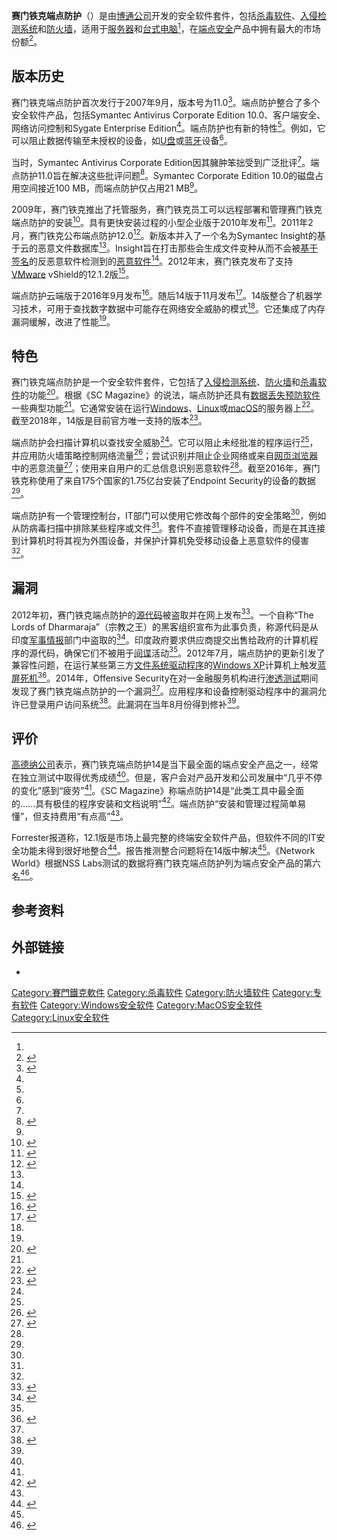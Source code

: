 {{GA}}
{{noteTA
|G1=IT
}}
{{Infobox software
| name                   = 赛门铁克端点防护
| name_ol                = Symantec Endpoint Protection
| logo                   =
| screenshot             = File:Symantec Endpoint Protection Screenshot.png
| caption                = 赛门铁克端点防护14图形用户界面
| developer              = [[博通有限|博通公司]]
| latest_release_version = 14.3 (Build 0558)
| latest_release_date    = {{Start date and age|df=yes|2020|05|05}}<ref>{{cite web|title=What's new for all releases of Symantec Endpoint Protection 14.x|url=https://support.symantec.com/en_US/article.HOWTO124730.html|website=Enterprise Technical Support|publisher=[[NortonLifeLock|Symantec]]|date=2018-03-30|accessdate=2018-04-02|archive-date=2018-03-16|archive-url=https://web.archive.org/web/20180316214741/https://support.symantec.com/en_US/article.HOWTO124730.html|dead-url=no}}</ref>
| latest_preview_version = 
| latest_preview_date    = 
| operating_system       = [[Microsoft_Windows|Microsoft Windows]]<br>[[macOS|macOS]]<br>[[Linux|Linux]]
| platform               = [[IA-32|IA-32]]和[[x86-64|x86-64]]
| genre                  = [[杀毒软件|杀毒软件]]、[[入侵检测系统|入侵检测系统]]和[[防火墙|防火墙]]
| license                = [[共享软件#类型|试用软件]]
| website                = {{url|broadcom.cn/products/cyber-security/endpoint|Symantec Endpoint Protection}}
}}
'''赛门铁克端点防护'''（{{lang-en|Symantec Endpoint Protection}}）是由[[博通有限|博通公司]]开发的安全软件套件，包括[[杀毒软件|杀毒软件]]、[[入侵检测系统|入侵检测系统]]和[[防火墙|防火墙]]，适用于[[服务器|服务器]]和[[桌上型電腦|台式电脑]]<ref name="two" />，在[[端点安全|端点安全]]产品中拥有最大的市场份额<ref name="gartner">{{Cite web |url=https://www.gartner.com/doc/reprints?id=1-3N82LG5&ct=161205&st=sb |title=Magic Quadrant for Endpoint Protection Platforms |last=Ouellet |first=Eric |last2=McShane |first2=Ian |date=2017-01-30 |website=gartner.com |publisher=[[高德纳咨询公司|Gartner]] |last3=Litan |first3=Avivah |deadurl=no |archiveurl=https://web.archive.org/web/20170824060129/https://www.gartner.com/doc/reprints?id=1-3N82LG5&ct=161205&st=sb |archivedate=2017-08-24 |access-date=2018-04-02 }}</ref>。

==版本历史==
赛门铁克端点防护首次发行于2007年9月，版本号为11.0<ref name="Messmer 2007">{{cite web | last=Messmer | first=Ellen | title=Symantec revamps endpoint security product | website=Network World | date=2007-09-24 | url=http://www.networkworld.com/article/2285937/lan-wan/symantec-revamps-endpoint-security-product.html | accessdate=2017-04-16 | deadurl=no | archiveurl=https://web.archive.org/web/20170816195918/http://www.networkworld.com/article/2285937/lan-wan/symantec-revamps-endpoint-security-product.html | archivedate=2017-08-16 }}</ref>。端点防护整合了多个安全软件产品，包括Symantec Antivirus Corporate Edition 10.0、客户端安全、网络访问控制和Sygate Enterprise Edition<ref name="Messmer 2007"/>。端点防护也有新的特性<ref name="Messmer 2007"/>。例如，它可以阻止数据传输至未授权的设备，如[[U盘|U盘]]或[[蓝牙|蓝牙]]设备<ref name="Messmer 2007"/>。

当时，Symantec Antivirus Corporate Edition因其臃肿笨拙受到广泛批评<ref name="two" />。端点防护11.0旨在解决这些批评问题<ref name="two">{{Cite news |url=https://books.google.com/books?id=LmAEAAAAMBAJ&pg=PA36 |title=Troubled Waters |last=Walsh |first=Lawrence |date=November 2007 |work=CSO Magazine |publisher=CXO Media |issue=10 |volume=6}}</ref>。Symantec Corporate Edition 10.0的磁盘占用空间接近100 MB，而端点防护仅占用21 MB<ref name="two" />。

2009年，赛门铁克推出了托管服务，赛门铁克员工可以远程部署和管理赛门铁克端点防护的安装<ref>{{Cite web |url=http://www.networkworld.com/article/2257821/security-vulnerability-mgmt/symantec-unveils-endpoint-protection-services.html |title=Symantec unveils endpoint protection services |last=Messmer |first=Ellen |date=2009-06-23 |website=Network World |publisher=[[国际数据集团|IDG]] |deadurl=no |archiveurl=https://web.archive.org/web/20170816192132/http://www.networkworld.com/article/2257821/security-vulnerability-mgmt/symantec-unveils-endpoint-protection-services.html |archivedate=2017-08-16 |access-date=2018-04-02 }}</ref>。具有更快安装过程的小型企业版于2010年发布<ref>{{Cite web |url=http://www.crn.com/features/security/222300110/security-in-20-minutes-really.htm |title=Security In 20 Minutes, Really |last=Moltzen |first=Edward |date=2010-01-01 |website=CRN |publisher=The Channel Company |deadurl=no |archiveurl=https://web.archive.org/web/20170816201937/http://www.crn.com/features/security/222300110/security-in-20-minutes-really.htm |archivedate=2017-08-16 |access-date=2018-04-02 }}</ref>。2011年2月，赛门铁克公布端点防护12.0<ref name="Messmer 2011">{{Cite web |url=http://www.networkworld.com/article/2199769/network-security/symantec-looks-to-protect-users-from-mutating-malware.html |title=Symantec looks to protect users from mutating malware |last=Messmer |first=Ellen |date=2011-02-15 |website=Network World |publisher=[[国际数据集团|IDG]] |deadurl=no |archiveurl=https://web.archive.org/web/20170816201424/http://www.networkworld.com/article/2199769/network-security/symantec-looks-to-protect-users-from-mutating-malware.html |archivedate=2017-08-16 |access-date=2018-04-02 }}</ref>。新版本并入了一个名为Symantec Insight的基于云的恶意文件数据库<ref name="Messmer 2011" />。Insight旨在打击那些会生成文件变种从而不会被[[杀毒软件|基于签名]]的反恶意软件检测到的[[恶意软件|恶意软件]]<ref name="Messmer 2011" />。2012年末，赛门铁克发布了支持[[VMware|VMware]] vShield的12.1.2版<ref>{{Cite web |url=http://www.networkworld.com/article/2161783/network-security/symantec-releases-first-anti-malware-software-to-work-with-vmware-vshield-security-.html |title=Symantec releases first anti-malware software to work with VMware vShield security system |last=Messmer |first=Ellen |date=2012-12-03 |website=Network World |publisher=[[国际数据集团|IDG]] |deadurl=no |archiveurl=https://web.archive.org/web/20170816192706/http://www.networkworld.com/article/2161783/network-security/symantec-releases-first-anti-malware-software-to-work-with-vmware-vshield-security-.html |archivedate=2017-08-16 |access-date=2018-04-02 }}</ref>。

端点防护云端版于2016年9月发布<ref>{{Cite web |url=http://www.crn.com/news/security/300082061/symantec-rolls-out-new-cloud-based-endpoint-protection-solution-for-smbs.htm |title=Symantec Rolls Out New Cloud-Based Endpoint Protection Solution For SMBs |last=Kuranda |first=Sarah |date=2016-09-13 |website=CRN |publisher=The Channel Company |deadurl=no |archiveurl=https://web.archive.org/web/20170816194915/http://www.crn.com/news/security/300082061/symantec-rolls-out-new-cloud-based-endpoint-protection-solution-for-smbs.htm |archivedate=2017-08-16 |access-date=2018-04-02 }}</ref>。随后14版于11月发布<ref name="Osborne 2016">{{Cite web |url=http://www.zdnet.com/article/symantec-launches-endpoint-protection-solution-based-on-artificial-intelligence/ |title=Symantec launches endpoint protection solution based on artificial intelligence |last=Osborne |first=Charlie |date=2016-10-01 |website=ZDNet |publisher=[[CBS互動|CBS Interactive]] |deadurl=no |archiveurl=https://web.archive.org/web/20170403102314/http://www.zdnet.com/article/symantec-launches-endpoint-protection-solution-based-on-artificial-intelligence/ |archivedate=2017-04-03 |access-date=2018-04-02 }}</ref>。14版整合了机器学习技术，可用于查找数字数据中可能存在网络安全威胁的模式<ref name="Osborne 2016" />。它还集成了内存漏洞缓解，改进了性能<ref name="gartner" />。

==特色==
赛门铁克端点防护是一个安全软件套件，它包括了[[入侵检测系统|入侵检测系统]]、[[防火墙|防火墙]]和[[杀毒软件|杀毒软件]]的功能<ref name="SearchSecurity20182">{{cite web | title=Symantec Endpoint Protection and the details for buyers to know | website=SearchSecurity | date=2018-02-08 | url=http://searchsecurity.techtarget.com/feature/Antimalware-protection-products-Symantec-Endpoint-Protection | access-date=2018-02-08 | deadurl=no | archiveurl=https://web.archive.org/web/20180209002822/http://searchsecurity.techtarget.com/feature/Antimalware-protection-products-Symantec-Endpoint-Protection | archivedate=2018-02-09 }}</ref>。根据《SC Magazine》的说法，端点防护还具有[[数据丢失预防软件|数据丢失预防软件]]一些典型功能<ref name="scmag" />。它通常安装在运行[[Microsoft_Windows|Windows]]、[[Linux|Linux]]或[[macOS|macOS]]的服务器上<ref name="one">{{Cite news |url=https://www.scmagazine.com/symantec-endpoint-protection-12-v121/review/6652/ |title=Symantec Endpoint Protection 12 v12.1 |last=Stephenson |first=Peter |date=2012-08-01 |work=SC Magazine |access-date=2017-04-16 |publisher=Haymarket Media Group |deadurl=no |archiveurl=https://web.archive.org/web/20170816192138/https://www.scmagazine.com/symantec-endpoint-protection-12-v121/review/6652/ |archivedate=2017-08-16 }}</ref>。截至2018年，14版是目前官方唯一支持的版本<ref name="Symantec Enterprise Technical Support 2017">{{Cite web |url=https://support.symantec.com/en_US/article.TECH154475.html |title=Released versions of Symantec Endpoint Protection |date=2017-03-16 |website=Enterprise Technical Support |publisher=[[Symantec|Symantec]] |access-date=2017-04-18 |deadurl=no |archiveurl=https://web.archive.org/web/20170816193413/https://support.symantec.com/en_US/article.TECH154475.html |archivedate=2017-08-16 }}</ref>。

端点防护会扫描计算机以查找安全威胁<ref name="SearchSecurity20182"/>。它可以阻止未经批准的程序运行<ref name="SearchSecurity20182"/>，并应用防火墙策略控制网络流量<ref>{{Cite web |url=http://www.symantec.com/docs/HOWTO80961 |title=About the Symantec Endpoint Protection firewall |date=2016-10-28 |website=Enterprise Technical Support |publisher=[[Symantec|Symantec]]}}</ref>；尝试识别并阻止企业网络或来自[[网页浏览器|网页浏览器]]中的恶意流量<ref>{{Cite web |url=http://www.symantec.com/docs/HOWTO80870 |title=How intrusion prevention works |date=2016-10-28 |website=Enterprise Technical Support |publisher=[[Symantec|Symantec]]}}</ref>；使用来自用户的汇总信息识别恶意软件<ref name="scmag" />。截至2016年，赛门铁克称使用了来自175个国家的1.75亿台安装了Endpoint Security的设备的数据<ref name="scmag" />。

端点防护有一个管理控制台，IT部门可以使用它修改每个部件的安全策略<ref name="SearchSecurity20182"/>，例如从防病毒扫描中排除某些程序或文件<ref name="scmag" />。套件不直接管理移动设备，而是在其连接到计算机时将其视为外围设备，并保护计算机免受移动设备上恶意软件的侵害<ref name="scmag" />。

==漏洞==
2012年初，赛门铁克端点防护的[[源代码|源代码]]被盗取并在网上发布<ref name="Vijayan 2012">{{cite web | last=Vijayan | first=Jaikumar | title=Symantec confirms source code leak in two enterprise security products | website=Computerworld | date=2012-01-06 | url=http://www.computerworld.com/article/2501007/cybercrime-hacking/symantec-confirms-source-code-leak-in-two-enterprise-security-products.html | accessdate=2017-04-18 | deadurl=no | archiveurl=https://web.archive.org/web/20170816195611/http://www.computerworld.com/article/2501007/cybercrime-hacking/symantec-confirms-source-code-leak-in-two-enterprise-security-products.html | archivedate=2017-08-16 }}</ref>。一个自称“The Lords of Dharmaraja”（宗教之王）的黑客组织宣布为此事负责，称源代码是从印度[[军事情报|军事情报]]部门中盗取的<ref name="Akhtar 2012">{{Cite web |url=https://www.cnet.com/news/that-stolen-symantec-source-code-its-for-older-enterprise-products/ |title=That stolen Symantec source code? It's for older enterprise products |last=Akhtar |first=Iyaz |date=2012-01-06 |website=[[CNET|CNET]] |publisher=[[CBS互動|CBS Interactive]] |access-date=2017-04-18 |deadurl=no |archiveurl=https://web.archive.org/web/20170816193024/https://www.cnet.com/news/that-stolen-symantec-source-code-its-for-older-enterprise-products/ |archivedate=2017-08-16 }}</ref>。印度政府要求供应商提交出售给政府的计算机程序的源代码，确保它们不被用于[[间谍|间谍]]活动<ref name="Vijayan 2012"/>。2012年7月，端点防护的更新引发了兼容性问题，在运行某些第三方[[文件系统|文件系统]][[驱动程序|驱动程序]]的[[Windows_XP|Windows XP]]计算机上触发[[蓝屏死机|蓝屏死机]]<ref>{{Cite web |url=https://www.scmagazineuk.com/news/symantec-fixes-blue-screen-of-death-bug/article/546098/ |title=Symantec fixes 'blue screen of death' bug |last=Raywood |first=Dan |date=2012-07-16 |website=SC Magazine UK |publisher=Haymarket Media Group |access-date=2017-04-16 |archivedate=2018-04-28 |archiveurl=https://web.archive.org/web/20180428070253/https://www.scmagazineuk.com/symantec-fixes-blue-screen-of-death-bug/article/546098/ |dead-url=no }}</ref>。2014年，Offensive Security在对一金融服务机构进行[[渗透测试|渗透测试]]期间发现了赛门铁克端点防护的一个漏洞<ref name="Kirk 2014" />。应用程序和设备控制驱动程序中的漏洞允许已登录用户访问系统<ref name="Kirk 2014">{{Cite web |url=http://www.networkworld.com/article/2461981/security/symantec-patches-privilege-escalation-flaws-in-endpoint-protection.html |title=Symantec patches privilege escalation flaws in Endpoint Protection |last=Kirk |first=Jeremy |date=2014-08-05 |website=Network World |publisher=[[国际数据集团|IDG]] |deadurl=no |archiveurl=https://web.archive.org/web/20170816233305/http://www.networkworld.com/article/2461981/security/symantec-patches-privilege-escalation-flaws-in-endpoint-protection.html |archivedate=2017-08-16 |access-date=2018-04-02 }}</ref>。此漏洞在当年8月份得到修补<ref name="Kirk 2014" />。

==评价==
[[高德纳咨询公司|高德纳公司]]表示，赛门铁克端点防护14是当下最全面的端点安全产品之一，经常在独立测试中取得优秀成绩<ref name="gartner" />。但是，客户会对产品开发和公司发展中“几乎不停的变化”感到“疲劳”<ref name="gartner" />。《SC Magazine》称端点防护14是“此类工具中最全面的……具有极佳的程序安装和文档说明”<ref name="scmag">{{Cite news |url=https://www.scmagazine.com/symantec-endpoint-protection-14/review/7116/ |title=Symantec Endpoint Protection 14 |last=Stephenson |first=Peter |date=2016-08-22 |work=SC Magazine |access-date=2017-04-20 |publisher=Haymarket Media Group |deadurl=no |archiveurl=https://web.archive.org/web/20170602125811/https://www.scmagazine.com/symantec-endpoint-protection-14/review/7116/ |archivedate=2017-06-02 }}</ref>。端点防护“安装和管理过程简单易懂”，但支持费用“有点高”<ref name="scmag" />。

Forrester报道称，12.1版是市场上最完整的终端安全软件产品，但软件不同的IT安全功能未得到很好地整合<ref name="forrester">{{Cite web |url=https://www.forrester.com/report/The+Forrester+Wave+Endpoint+Security+Suites+Q4+2016/-/E-RES113145 |title=The Forrester Wave: Endpoint Security Suites, Q4 2016 |last=Sherman |first=Chris |last2=McClean |first2=Christopher |date=2016-10-19 |registration=yes |last3=Schiano |first3=Salvatore |last4=Dostie |first4=Peggy |deadurl=no |archiveurl=https://web.archive.org/web/20161022024840/https://www.forrester.com/report/The+Forrester+Wave+Endpoint+Security+Suites+Q4+2016/-/E-RES113145 |archivedate=2016-10-22 |access-date=2018-04-02 }}</ref>。报告推测整合问题将在14版中解决<ref name="forrester" />。《Network World》根据NSS Labs测试的数据将赛门铁克端点防护列为端点安全产品的第六名<ref name="Smith 2017">{{Cite web |url=http://www.networkworld.com/article/3170114/security/nss-labs-rated-13-advanced-endpoint-security-products-flagged-2-with-caution-rating.html |title=NSS Labs rated 13 advanced endpoint security products, flagged 2 with caution rating |date=2017-02-15 |website=Network World |publisher=[[国际数据集团|IDG]] |access-date=2017-04-18 |deadurl=no |archiveurl=https://web.archive.org/web/20170517100153/http://www.networkworld.com/article/3170114/security/nss-labs-rated-13-advanced-endpoint-security-products-flagged-2-with-caution-rating.html |archivedate=2017-05-17 }}</ref>。

==参考资料==
{{reflist|30em}}

==外部链接==
*{{Official website|https://www.broadcom.cn/products/cyber-security/endpoint}}

{{赛门铁克}}

[[Category:賽門鐵克軟件|Category:賽門鐵克軟件]]
[[Category:杀毒软件|Category:杀毒软件]]
[[Category:防火墙软件|Category:防火墙软件]]
[[Category:专有软件|Category:专有软件]]
[[Category:Windows安全软件|Category:Windows安全软件]]
[[Category:MacOS安全软件|Category:MacOS安全软件]]
[[Category:Linux安全软件|Category:Linux安全软件]]
